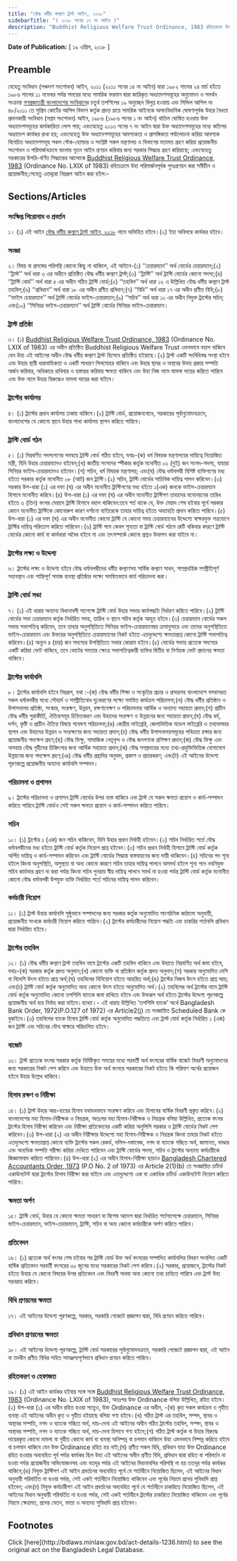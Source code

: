 ```yaml
---
title: "বৌদ্ধ ধর্মীয় কল্যাণ ট্রাস্ট আইন, ২০১৮"
sidebarTitle: "( ২০১৮ সনের ১৭ নং আইন )"
description: "Buddhist Religious Welfare Trust Ordinance, 1983 রহিতক্রমে উহা পরিমার্জনপূর্বক পুনঃপ্রণয়নের উদ্দেশ্যে প্রণীত আইন"
---
```


**Date of Publication:** [ ১৯ এপ্রিল, ২০১৮ ]

## Preamble

যেহেতু সংবিধান (পঞ্চদশ সংশোধন) আইন, ২০১১ (২০১১ সনের ১৪ নং আইন) দ্বারা ১৯৮২ সালের ২৪ মার্চ হইতে ১৯৮৬ সালের ১১ নভেম্বর পর্যন্ত সময়ের মধ্যে সামরিক ফরমান দ্বারা জারিকৃত অধ্যাদেশসমূহের অনুমোদন ও সমর্থন সংক্রান্ত [গণপ্রজাতন্ত্রী বাংলাদেশের সংবিধান](/act-957.html "গণপ্রজাতন্ত্রী বাংলাদেশের সংবিধান")ের চতুর্থ তপশিলের ১৯ অনুচ্ছেদ বিলুপ্ত হওয়ায় এবং সিভিল আপিল নং ৪৮/২০১১ তে সুপ্রিম কোর্টের আপিল বিভাগ কর্তৃক প্রদত্ত রায়ে সামরিক আইনকে অসাংবিধানিক ঘোষণাপূর্বক উহার বৈধতা প্রদানকারী সংবিধান (সপ্তম সংশোধন) আইন, ১৯৮৬ (১৯৮৬ সনের ১ নং আইন) বাতিল ঘোষিত হওয়ায় উক্ত অধ্যাদেশসমূহের কার্যকারিতা লোপ পায়; এবংযেহেতু ২০১৩ সনের ৭ নং আইন দ্বারা উক্ত অধ্যাদেশসমূহের মধ্যে কতিপয় অধ্যাদেশ কার্যকর রাখা হয়; এবংযেহেতু উক্ত অধ্যাদেশসমূহের আবশ্যকতা ও প্রাসঙ্গিকতা পর্যালোচনা করিয়া আবশ্যক বিবেচিত অধ্যাদেশসমূহ সকল স্টেক-হোল্ডার ও সংশ্লিষ্ট সকল মন্ত্রণালয় ও বিভাগের মতামত গ্রহণ করিয়া প্রয়োজনীয় সংশোধন ও পরিমার্জনক্রমে বাংলায় নূতন আইন প্রণয়ন করিবার জন্য সরকার সিদ্ধান্ত গ্রহণ করিয়াছে; এবংযেহেতু সরকারের উপরি-বর্ণিত সিদ্ধান্তের আলোকে [Buddhist Religious Welfare Trust Ordinance, 1983](/laws/volume-25/act-661 "Buddhist Religious Welfare Trust Ordinance, 1983") (Ordinance No. LXIX of 1983) রহিতক্রমে উহা পরিমার্জনপূর্বক পুনঃপ্রণয়ন করা সমীচীন ও প্রয়োজনীয়;সেহেতু এতদ্দ্বারা নিম্নরূপ আইন করা হইল:-

## Sections/Articles

### সংক্ষিপ্ত শিরোনাম ও প্রবর্তন

১। (১) এই আইন [বৌদ্ধ ধর্মীয় কল্যাণ ট্রাস্ট আইন, ২০১৮](/laws/volume-48/act-1236 "বৌদ্ধ ধর্মীয় কল্যাণ ট্রাস্ট আইন, ২০১৮") নামে অভিহিত হইবে।(২) ইহা অবিলম্বে কার্যকর হইবে।

### সংজ্ঞা

২। বিষয় বা প্রসঙ্গের পরিপন্থি কোনো কিছু না থাকিলে, এই আইনে-(১) ‘‘চেয়ারম্যান’’ অর্থ বোর্ডের চেয়ারম্যান;(২) ‘‘ট্রাস্ট’’ অর্থ ধারা ৩ এর অধীনে প্রতিষ্ঠিত বৌদ্ধ ধর্মীয় কল্যাণ ট্রাস্ট;(৩) ‘‘ট্রাস্টি’’ অর্থ ট্রাস্টি বোর্ডের কোনো সদস্য;(৪) ‘‘ট্রাস্টি বোর্ড’’ অর্থ ধারা ৫ এর অধীন গঠিত ট্রাস্টি বোর্ড;(৫) ‘‘তহবিল’’ অর্থ ধারা ১২ এ উল্লিখিত বৌদ্ধ ধর্মীয় কল্যাণ ট্রাস্ট তহবিল;(৬) ‘‘প্রবিধান’’ অর্থ ধারা ১৮ এর অধীন প্রণীত প্রবিধান;(৭) ‘‘বিধি’’ অর্থ ধারা ১৭ এর অধীন প্রণীত বিধি;(৮) ‘‘ভাইস চেয়ারম্যান’’ অর্থ ট্রাস্টি বোর্ডের ভাইস-চেয়ারম্যান;(৯) ‘‘সচিব’’ অর্থ ধারা ১০ এর অধীন নিযুক্ত ট্রাস্টের সচিব; এবং(১০) ‘‘সিনিয়র ভাইস-চেয়ারম্যান’’ অর্থ ট্রাস্টি বোর্ডের সিনিয়র ভাইস-চেয়ারম্যান।

### ট্রাস্ট প্রতিষ্ঠা

৩। (১) [Buddhist Religious Welfare Trust Ordinance, 1983](/laws/volume-25/act-661 "Buddhist Religious Welfare Trust Ordinance, 1983") (Ordinance No. LXIX of 1983) এর অধীন প্রতিষ্ঠিত Buddhist Religious Welfare Trust এমনভাবে বহাল থাকিবে যেন উহা এই আইনের অধীন বৌদ্ধ ধর্মীয় কল্যাণ ট্রাস্ট হিসেবে প্রতিষ্ঠিত হইয়াছে।(২) ট্রাস্ট একটি সংবিধিবদ্ধ সংস্থা হইবে এবং উহার স্থায়ী ধারাবাহিকতা ও একটি সাধারণ সিলমোহর থাকিবে এবং উহার স্থাবর ও অস্থাবর উভয় প্রকার সম্পত্তি অর্জন করিবার, অধিকারে রাখিবার ও হস্তান্তর করিবার ক্ষমতা থাকিবে এবং উহা নিজ নামে মামলা দায়ের করিতে পারিবে এবং উক্ত নামে উহার বিরুদ্ধেও মামলা দায়ের করা যাইবে।

### ট্রাস্টের কার্যালয়

৪। (১) ট্রাস্টের প্রধান কার্যালয় ঢাকায় থাকিবে।(২) ট্রাস্টি বোর্ড, প্রয়োজনবোধে, সরকারের পূর্বানুমোদনক্রমে, বাংলাদেশের যে কোনো স্থানে উহার শাখা কার্যালয় স্থাপন করিতে পারিবে।

### ট্রাস্টি বোর্ড গঠন

৫। (১) নিম্নবর্ণিত সদস্যগণের সমন্বয়ে ট্রাস্টি বোর্ড গঠিত হইবে, যথাঃ-(ক) ধর্ম বিষয়ক মন্ত্রণালয়ের দায়িত্বে নিয়োজিত মন্ত্রী, যিনি উহার চেয়ারম্যানও হইবেন;(খ) জাতীয় সংসদের স্পীকার কর্তৃক মনোনীত ০২ (দুই) জন সংসদ-সদস্য, যাহারা সিনিয়র ভাইস-চেয়ারম্যানও হইবেন।(গ) সচিব, ধর্ম বিষয়ক মন্ত্রণালয়; এবং(ঘ) বৌদ্ধ ধর্মাবলম্বী বিশিষ্ট ব্যক্তিগণের মধ্য হইতে সরকার কর্তৃক মনোনীত ০৮ (আট) জন ট্রাস্টি।(২) সচিব, ট্রাস্টি বোর্ডের সাচিবিক দায়িত্ব পালন করিবেন।(৩) সরকার উপ-ধারা (১) এর দফা (ঘ) এর অধীন মনোনীত ট্রাস্টিগণের মধ্য হইতে ১(এক) জনকে ভাইস-চেয়ারম্যান হিসাবে মনোনীত করিবে।(৪) উপ-ধারা (১) এর দফা (ঘ) এর অধীন মনোনীত ট্রাস্টিগণ তাহাদের মনোনয়নের তারিখ হইতে ৩ (তিন) বৎসর মেয়াদে ট্রাস্টি হিসাবে বহাল থাকিবেন:তবে শর্ত থাকে যে, উক্ত মেয়াদ শেষ হইবার পূর্বে সরকার কোনে মনোনীত ট্রাস্টিকে কোনোরুপ কারণ দর্শানো ব্যতিরেকে তাহার দায়িত্ব হইতে অব্যাহতি প্রদান করিতে পারিবে।(৫) উপ-ধারা (১) এর দফা (ঘ) এর অধীন মনোনীত কোনো ট্রাস্টি যে কোনো সময় চেয়ারম্যানের উদ্দেশ্যে স্বাক্ষরযুক্ত পত্রযোগে ট্রাস্টির দায়িত্ব পরিত্যাগ করিতে পারিবেন।(৬) ট্রাস্টি পদে কেবল শূন্যতা বা ট্রাস্টি বোর্ড গঠনে ত্রুটি থকিবার কারণে ট্রাস্টি বোর্ডের কোনো কার্য বা কার্যধারা অবৈধ হইবে না এবং তৎসম্পর্কে কোনো প্রশ্নও উত্থাপন করা যাইবে না।

### ট্রাস্টের লক্ষ্য ও উদ্দেশ্য

৬। ট্রাস্টের লক্ষ্য ও উদ্দেশ্য হইবে বৌদ্ধ ধর্মাবলম্বীদের ধর্মীয় কল্যাণসহ সার্বিক কল্যাণ সাধন, সাম্প্রদায়িক সম্প্রীতিপূর্ণ সহাবস্থান এবং শান্তিপূর্ণ সমাজ ব্যবস্থা প্রতিষ্ঠার লক্ষ্যে সমন্বিতভাবে কার্য পরিচালনা করা।

### ট্রাস্টি বোর্ড সভা

৭। (১) এই ধারার অন্যান্য বিধানাবলী সাপেক্ষে ট্রাস্টি বোর্ড উহার সভার কার্যপদ্ধতি নির্ধারণ করিতে পারিবে।(২) ট্রাস্টি বোর্ডের সভা চেয়ারম্যান কর্তৃক নির্ধারিত সময়, তারিখ ও স্থানে সচিব কর্তৃক আহুত হইবে।(৩) চেয়ারম্যান বোর্ডের সকল সভায় সভাপতিত্ব করিবেন, তবে তাহার অনুপস্থিতিতে সিনিয়র ভাইস-চেয়ারম্যানদ্বয় ক্রমানুসারে এবং তাদের অনুপস্থিতিতে ভাইস-চেয়ারম্যান এবং উভয়ের অনুপস্থিতিতে চেয়ারম্যানের নিকট হইতে এতদুদ্দেশ্যে ক্ষমতাপ্রাপ্ত কোনো ট্রাস্টি সভাপতিত্ব করিবেন।(৪) অন্যূন ৪ (চার) জন সদস্যের উপস্থিতিতে সভার কোরাম হইবে।(৫) বোর্ডের সভায় প্রত্যেক সদস্যের একটি করিয়া ভোট থাকিবে, তবে ভোটের সমতার ক্ষেত্রে সভাপতিত্বকারী ব্যক্তির দ্বিতীয় বা নির্ণায়ক ভোট প্রদানের ক্ষমতা থাকিবে।

### ট্রাস্টের কার্যাবলি

৮। ট্রাস্টের কার্যাবলি হইবে নিম্নরূপ, যথা :-(ক) বৌদ্ধ ধর্মীয় শিক্ষা ও সংস্কৃতির প্রচার ও প্রসারসহ বাংলাদেশে বসবাসরত সকল ধর্মাবলম্বীর মধ্যে সৌহার্দ ও সম্প্রীতিবোধ দৃঢ়করণের লক্ষ্যে সমন্বিত কার্যক্রম পরিচালনা;(খ) বৌদ্ধ ধর্মীয় প্রতিষ্ঠান ও উপাসনালয় প্রতিষ্ঠা, সংস্কার, সংরক্ষণ, উন্নয়ন, রক্ষণাবেক্ষণ ও পরিচালনায় আর্থিক ও অন্যান্য সহায়তা প্রদান;(গ) প্রাচীন বৌদ্ধ ধর্মীয় পুরাকীর্তি, ঐতিহ্যসমূহ চিহ্নিতকরণ এবং উহাদের সংরক্ষণ ও উন্নয়নের জন্য সহায়তা প্রদান;(ঘ) বৌদ্ধ ধর্ম, দর্শন, কৃষ্টি ও প্রাচীন ঐতিহ্য বিষয়ে গবেষণা পরিচালনা;(ঙ) কেন্দ্রীয় লাইব্রেরি, জেলাভিত্তিক মডেল লাইব্রেরি ও তথ্যভান্ডার স্থাপন এবং উহাদের উন্নয়ন ও সংরক্ষণের জন্য সহায়তা প্রদান;(চ) বৌদ্ধ ধর্মীয় উপাসনালয়সমূহের পবিত্রতা রক্ষার জন্য প্রয়োজনীয় পদক্ষেপ গ্রহণ;(ছ) বৌদ্ধ ভিক্ষু, সামাজিক নেতৃবৃন্দ ও বৌদ্ধ জনগণকে প্রশিক্ষণ প্রদান;(জ) বৌদ্ধ ভিক্ষু এবং অসহায় বৌদ্ধ গৃহীদের চিকিৎসার জন্য আর্থিক সহায়তা প্রদান;(ঝ) বৌদ্ধ সম্প্রদায়ের মধ্যে তথ্য-প্রযুক্তিভিত্তিক যোগাযোগ উন্নয়নের জন্য পদক্ষেপ গ্রহণ;(ঞ) বৌদ্ধ ধর্মীয় গ্রন্থাদির অনুবাদ, প্রকাশ ও প্রচারকরণ; এবং(ট) এই আইনের উদ্দেশ্য পূরণকল্পে প্রয়োজনীয় অন্যান্য কার্যাবলি সম্পাদন।

### পরিচালনা ও প্রশাসন

৯। ট্রাস্টের পরিচালনা ও প্রশাসন ট্রাস্টি বোর্ডের উপর ন্যস্ত থাকিবে এবং ট্রাস্ট যে সকল ক্ষমতা প্রয়োগ ও কার্য-সম্পাদন করিতে পারিবে ট্রাস্টি বোর্ডও সেই সকল ক্ষমতা প্রয়োগ ও কার্য-সম্পাদন করিতে পারিবে।

### সচিব

১০। (১) ট্রাস্টের ১ (এক) জন সচিব থাকিবেন, যিনি উহার প্রধান নির্বাহী হইবেন।(২) সচিব নির্ধারিত শর্তে বৌদ্ধ ধর্মাবলম্বীদের মধ্য হইতে ট্রাস্টি বোর্ড কর্তৃক নিয়োগ প্রাপ্ত হইবেন।(৩) সচিব প্রধান নির্বাহী হিসাবে ট্রাস্টি বোর্ড কর্তৃক অর্পিত দায়িত্ব ও কার্য-সম্পাদন করিবেন এবং ট্রাস্টি বোর্ডের সিদ্ধান্ত বাস্তবায়নের জন্য দায়ী থাকিবেন।(৪) সচিবের পদ শূন্য হইলে কিংবা অনুপস্থিতি, অসুস্থতা বা অন্য কোনো কারণে সচিব তাহার দায়িত্ব পালনে অসমর্থ হইলে শূন্য পদে নবনিযুক্ত সচিব কার্যভার গ্রহণ না করা পর্যন্ত কিংবা সচিব পুনরায় স্বীয় দায়িত্ব পালনে সমর্থ না হওয়া পর্যন্ত ট্রাস্টি বোর্ড কর্তৃক মনোনীত কোনো বৌদ্ধ ধর্মাবলম্বী উপযুক্ত ব্যক্তি নির্ধারিত শর্তে সচিবের দায়িত্ব পালন করিবেন।

### কর্মচারী নিয়োগ

১১। (১) ট্রাস্ট উহার কার্যাবলি সুষ্ঠুভাবে সম্পাদনের জন্য সরকার কর্তৃক অনুমোদিত সাংগঠনিক কাঠামো অনুযায়ী, প্রয়োজনীয় সংখ্যক কর্মচারী নিয়োগ করিতে পারিবে।(২) ট্রাস্টের কর্মচারীদের নিয়োগ পদ্ধতি এবং চাকরির শর্তাবলি প্রবিধান দ্বারা নির্ধারিত হইবে।

### ট্রাস্টের তহবিল

১২। (১) বৌদ্ধ ধর্মীয় কল্যাণ ট্রাস্ট তহবিল নামে ট্রাস্টের একটি তহবিল থাকিবে এবং উহাতে নিম্নবর্ণিত অর্থ জমা হইবে, যথাঃ-(ক) সরকার কর্তৃক প্রদত্ত অনুদান;(খ) কোনো ব্যক্তি বা প্রতিষ্ঠান কর্তৃক প্রদত্ত অনুদান;(গ) সরকার অনুমোদিত দেশি বা বিদেশি উৎস হইতে প্রাপ্ত অর্থ;(ঘ) তহবিলের বিনিয়োগ হইতে আহরিত অর্থ;(ঙ) ট্রাস্টের নিজস্ব উৎস হইতে প্রাপ্ত আয়; এবং(চ) ট্রাস্টি বোর্ড কর্তৃক অনুমোদিত অন্য কোনো উৎস হইতে অনুমোদিত অর্থ।(২) তহবিলের অর্থ ট্রাস্টের নামে ট্রাস্টি বোর্ড কর্তৃক অনুমোদিত কোনো তপশিলি ব্যাংকে জমা রাখিতে হইবে এবং উক্তরূপ অর্থ হইতে ট্রাস্টের উদ্দেশ্য পূরণকল্পে প্রয়োজনীয় অর্থ ব্যয় নির্বাহ করা যাইবে।ব্যাখ্যা।- এই ধারায় উল্লিখিত ‘তপশিলি ব্যাংক’ অর্থে Bangladesh Bank Order, 1972(P.O.127 of 1972) এর Article2(j) তে সংজ্ঞায়িত Scheduled Bank কে বুঝাইবে।(৩) তহবিলের ব্যাংক হিসাব ট্রাস্টি বোর্ড কর্তৃক অনুমোদিত পদ্ধতিতে এবং ট্রাস্ট বোর্ড কর্তৃক নির্ধারিত ১ (এক) জন ট্রাস্টি এবং সচিবের যৌথ স্বাক্ষরে পরিচালিত হইবে।

### বাজেট

১৩। ট্রাস্ট প্রত্যেক বৎসর সরকার কর্তৃক নির্দিষ্টকৃত সময়ের মধ্যে পরবর্তী অর্থ বৎসরের বার্ষিক বাজেট বিবরণী অনুমোদনের জন্য সরকারের নিকট পেশ করিবে এবং উহাতে উক্ত অর্থ বৎসরে সরকারের নিকট হইতে কি পরিমাণ অর্থের প্রয়োজন হইবে উহার উল্লেখ থাকিবে।

### হিসাব রক্ষণ ও নিরীক্ষা

১৪। (১) ট্রাস্ট উহার আয়-ব্যয়ের হিসাব যথাযথভাবে সংরক্ষণ করিবে এবং হিসাবের বার্ষিক বিবরণী প্রস্তুত করিবে।(২) বাংলাদেশের মহা হিসাব-নিরীক্ষক ও নিয়ন্ত্রক, অতঃপর মহা হিসাব-নিরীক্ষক ও নিয়ন্ত্রক বলিয়া উল্লিখিত, প্রত্যেক বৎসর ট্রাস্টের হিসাব নিরীক্ষা করিবেন এবং নিরীক্ষা প্রতিবেদনের একটি করিয়া অনুলিপি সরকার ও ট্রাস্টি বোর্ডের নিকট পেশ করিবেন।(৩) উপ-ধারা (২) এর অধীন নিরীক্ষার উদ্দেশ্যে মহা হিসাব-নিরীক্ষক ও নিয়ন্ত্রক কিংবা তাহার নিকট হইতে এতদুদ্দেশ্যে ক্ষমতাপ্রাপ্ত কোনো ব্যক্তি ট্রাস্টের সকল রেকর্ড, দলিল-দস্তাবেজ, নগদ বা ব্যাংকে গচ্ছিত অর্থ, জামানত, ভাণ্ডার এবং অন্যধিক সম্পত্তি পরীক্ষা করিয়া দেখিতে পারিবেন এবং ট্রাস্টি বোর্ডের সদস্য, সচিব ও ট্রাস্টের অন্যান্য কর্মচারীকে জিজ্ঞাসাবাদ করিতে পারিবেন।(৪) উপ-ধারা (২) এর অধীন হিসাব-নিরীক্ষা ছাড়াও [Bangladesh Chartered Accountants Order, 1973](/laws/volume-18/act-442 "Bangladesh Chartered Accountants Order, 1973 ") (P.O No. 2 of 1973) এর Article 2(1)(b) তে সংজ্ঞায়িত চার্টার্ড একাউনটেন্ট দ্বারা ট্রাস্টের হিসাব নিরীক্ষা করা যাইবে এবং এতদুদ্দেশ্যে এক বা একাধিক চার্টার্ড একাউনটেন্ট নিয়োগ করিতে পারিবে।

### ক্ষমতা অর্পণ

১৫। ট্রাস্টি বোর্ড, উহার যে কোনো ক্ষমতা সাধারণ বা বিশেষ আদেশ দ্বারা নির্ধারিত শর্তসাপেক্ষে চেয়ারম্যান, সিনিয়র ভাইস-চেয়ারম্যান, ভাইস-চেয়ারম্যান, ট্রাস্টি, সচিব বা অন্য কোনো কর্মচারীকে অর্পণ করিতে পারিবে।

### প্রতিবেদন

১৬। (১) প্রত্যেক অর্থ বৎসর শেষ হইবার পর ট্রাস্টি বোর্ড উক্ত অর্থ বৎসরের সম্পাদিত কার্যাবলির বিবরণ সংবলিত একটি বার্ষিক প্রতিবেদন পরবর্তী বৎসরের ৩০ জুনের মধ্যে সরকারের নিকট পেশ করিবে।(২) সরকার, প্রয়োজনে, ট্রাস্টের নিকট হইতে উহার যে কোনো বিষয়ের উপর প্রতিবেদন এবং বিবরণী অথবা অন্য কোনো তথ্য চাহিতে পারিবে এবং ট্রাস্ট উহা সরবরাহ করিবে।

### বিধি প্রণয়নের ক্ষমতা

১৭। এই আইনের উদ্দেশ্য পূরণকল্পে, সরকার, সরকারি গেজেটে প্রজ্ঞাপন দ্বারা, বিধি প্রণয়ন করিতে পারিবে।

### প্রবিধান প্রণয়নের ক্ষমতা

১৮। এই আইনের উদ্দেশ্য পূরণকল্পে, ট্রাস্টি বোর্ড সরকারের পূর্বানুমোদনক্রমে, সরকারি গেজেটে প্রজ্ঞাপন দ্বারা, এই আইন বা তদধীন প্রণীত বিধির সহিত সামঞ্জস্যপূর্ণভাবে প্রবিধান প্রণয়ন করিতে পারিবে।

### রহিতকরণ ও হেফাজত

১৯। (১) এই আইন কার্যকর হইবার সঙ্গে সঙ্গে [Buddhist Religious Welfare Trust Ordinance, 1983](/laws/volume-25/act-661 "Buddhist Religious Welfare Trust Ordinance, 1983") (Ordinance No. LXIX of 1983), অতঃপর উক্ত Ordinance বলিয়া উল্লিখিত, রহিত হইবে।(২) উপ-ধারা (১) এর অধীন রহিত হওয়া সত্ত্বেও, উক্ত Ordinance এর অধীন, -(ক) কৃত সকল কার্যক্রম ও গৃহীত ব্যবস্থা এই আইনের অধীন কৃত ও গৃহীত হইয়াছে বলিয়া গণ্য হইবে।(খ) গঠিত ট্রাস্ট এর তহবিল, সম্পদ, স্থাবর ও অস্থাবর সম্পত্তি, নগদ ও ব্যাংকে গচ্ছিত অর্থ, দায়-দেনা এই আইনের অধীন গঠিত ট্রাস্টের তহবিল, সম্পদ, স্থাবর ও অস্থাবর সম্পত্তি, নগদ ও ব্যাংকে গচ্ছিত অর্থ, দায়-দেনা হিসাবে গণ্য হইবে;(গ) গঠিত ট্রাস্ট কর্তৃক বা উহার বিরুদ্ধে দায়েরকৃত কোনো মামলা বা গৃহীত কোনো কার্য বা ব্যবস্থা অনিষ্পন্ন বা চলমান থাকিলে উহা এমনভাবে নিষ্পন্ন করিতে হইবে বা চলমান থাকিবে যেন উক্ত Ordinance রহিত হয় নাই;(ঘ) প্রণীত সকল বিধি, প্রবিধান যাহা উক্ত Ordinance রহিত হওয়ার অব্যবহিত পূর্ব পর্যন্ত কার্যকর ছিল উহা এই আইনের অধীন প্রণীত বিধি, প্রবিধান দ্বারা রহিত বা পরিবর্তন না হওয়া পর্যন্ত প্রয়োজনীয় অভিযোজনসহ এবং যতদূর পর্যন্ত এই আইনের বিধানাবলির পরিপন্থি না হয় ততদূর পর্যন্ত কার্যকর থাকিবে;(ঙ) নিযুক্ত ট্রাস্টিগণ এই আইন প্রবর্তনের অব্যবহিত পূর্বে যে শর্তাধীনে নিয়োজিত ছিলেন, এই আইনের বিধান অনুযায়ী পরিবর্তিত না হওয়া পর্যন্ত, সেই একই শর্তাধীনে নিয়োজিত থাকিবেন এবং পূর্বের নিয়মে প্রদেয় সুবিধাদি প্রাপ্ত হইবেন; এবং(চ) নিযুক্ত কর্মচারীগণ এই আইন প্রবর্তনের অব্যবহিত পূর্বে যে শর্তাধীনে চাকরিতে নিয়োজিত ছিলেন, এই আইনের বিধান অনুযায়ী পরিবর্তিত না হওয়া পর্যন্ত, সেই একই শর্তাধীনে ট্রাস্টের চাকরিতে নিয়োজিত থাকিবেন এবং পূর্বের নিয়মে ক্ষেত্রমত, প্রদেয় বেতন, ভাতা ও অন্যান্য সুবিধাদি প্রাপ্ত হইবেন।

## Footnotes

<Note>
  Click [here](http://bdlaws.minlaw.gov.bd/act-details-1236.html) to see the original act on the Bangladesh Legal Database.
</Note>

